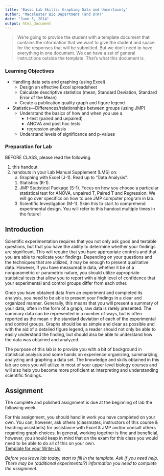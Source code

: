 ```yaml
---
title: 'Basic Lab Skills: Graphing Data and Uncertainty'
author: "Macalester Bio Department (and DTK)"
date: "June 3, 2014"
output: html_document
---
```


> We're going to provide the student with a template document that contains the information that we want to give the student and space for the responses that will be submitted.  But we don't need to have everything in one document.  We can have a set of general instructions outside the template.  That's what this document is.

### Learning Objectives

* Handling data sets and graphing (using Excel)
    *	Design an effective Excel spreadsheet 
    * Calculate descriptive statistics (mean, Standard Deviation, Standard Error of the Mean)
    *	Create a publication quality graph and figure legend
* Statistics—Differences/relationships between groups (using JMP)
    * Understand the basics of how and when you use a 
        * t-test (paired and unpaired)
        * ANOVA and post hoc tests
        * regression analysis
    * Understand levels of significance and p-values

### Preparation for Lab

BEFORE CLASS, please read the following:

1. this handout
1. handouts in your Lab Manual Supplement (LMS) on:
    a. Graphing with Excel (J-1). Read up to “Data Analysis”.
    #) Statistics (K-1).
    #) JMP Statistical Package (S-1). Focus on how you choose a particular statistical test for ANOVA, unpaired T, Paired T and Regression. We will go over specifics on how to use JMP computer program in lab.
    #) Scientific Investigation (M-1). Skim this to start to comprehend experimental design. You will refer to this handout multiple times in the future!
    



## Introduction

Scientific experimentation requires that you not only ask good and testable questions, but that you have the ability to determine whether your findings are significant.  This will require that you have appropriate controls and that you are able to replicate your findings.  Depending on your questions and the techniques that are utilized, it may be enough to present qualitative data.  However, if you have measureable data, whether it be of a nonparametric or parametric nature, you should utilize appropriate statistical tests that allow you to report with a high level of confidence that your experimental and control groups differ from each other.  

Once you have obtained data from an experiment and completed its analysis, you need to be able to present your findings in a clear and organized manner.  Generally, this means that you will present a summary of your data, often in the form of a graph; raw data is rarely presented.  The summary data can be represented in a number of ways, but is often reported as the mean ± the standard deviation of each of the experimental and control groups.  Graphs should be as simple and clear as possible and with the aid of a detailed figure legend, a reader should not only be able to easily understand the finding, but should also be able to understand how the data was obtained and analyzed.   

The purpose of this lab is to provide you with a bit of background in statistical analysis and some hands on experience organizing, summarizing, analyzing and graphing a data set.   The knowledge and skills obtained in this lab are ones you will utilize in most of your upper level biology courses and will also help you become more proficient at interpreting and understanding scientific findings.

## Assignment

The complete and polished assignment is due at the beginning of lab the following week.

For this assignment, you should hand in work you have completed on your own.  You can, however, ask others (classmates, instructors of this course & teaching assistants) for assistance with Excel & JMP and/or consult others regarding graph choices.  In general, working together is fine and beneficial, however, you should keep in mind that on the exam for this class you would need to be able to do all of this on your own.  
[Template for your Write-Up](MacBioTemplate.Rmd)

*Before you leave lab today, start to fill in the template. Ask if you need help. There may be (additional experimental?) information you need to complete the assignment.*
